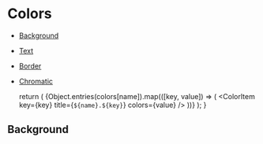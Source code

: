 
<Meta title="theme/Colors" />

# Colors

- [Background](#background)
- [Text](#text)
- [Border](#border)
- [Chromatic](#chromatic)

  return (
    <ColorPalette>
      {Object.entries(colors[name]).map(([key, value]) => (
        <ColorItem key={key} title={`${name}.${key}`} colors={value} />
      ))}
    </ColorPalette>
  );
}

## Background

<Template name="background" />

## Text

<Template name="text" />

## Border

<Template name="border" />

## Chromatic

<Template name="chromatic" />
